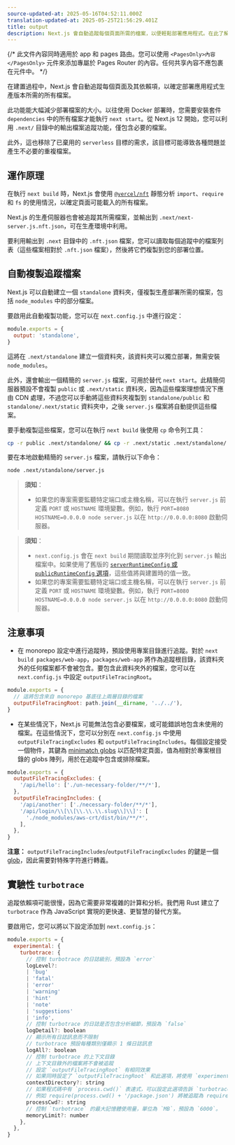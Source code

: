 ```yaml
---
source-updated-at: 2025-05-16T04:52:11.000Z
translation-updated-at: 2025-05-25T21:56:29.401Z
title: output
description: Next.js 會自動追蹤每個頁面所需的檔案，以便輕鬆部署應用程式。在此了解其運作原理。
---
```


{/* 此文件內容同時適用於 app 和 pages 路由。您可以使用 `<PagesOnly>內容</PagesOnly>` 元件來添加專屬於 Pages Router 的內容。任何共享內容不應包裹在元件中。 */}

在建置過程中，Next.js 會自動追蹤每個頁面及其依賴項，以確定部署應用程式生產版本所需的所有檔案。

此功能能大幅減少部署檔案的大小。以往使用 Docker 部署時，您需要安裝套件 `dependencies` 中的所有檔案才能執行 `next start`。從 Next.js 12 開始，您可以利用 `.next/` 目錄中的輸出檔案追蹤功能，僅包含必要的檔案。

此外，這也移除了已棄用的 `serverless` 目標的需求，該目標可能導致各種問題並產生不必要的重複檔案。

## 運作原理

在執行 `next build` 時，Next.js 會使用 [`@vercel/nft`](https://github.com/vercel/nft) 靜態分析 `import`、`require` 和 `fs` 的使用情況，以確定頁面可能載入的所有檔案。

Next.js 的生產伺服器也會被追蹤其所需檔案，並輸出到 `.next/next-server.js.nft.json`，可在生產環境中利用。

要利用輸出到 `.next` 目錄中的 `.nft.json` 檔案，您可以讀取每個追蹤中的檔案列表（這些檔案相對於 `.nft.json` 檔案），然後將它們複製到您的部署位置。

## 自動複製追蹤檔案

Next.js 可以自動建立一個 `standalone` 資料夾，僅複製生產部署所需的檔案，包括 `node_modules` 中的部分檔案。

要啟用此自動複製功能，您可以在 `next.config.js` 中進行設定：

```js filename="next.config.js"
module.exports = {
  output: 'standalone',
}
```

這將在 `.next/standalone` 建立一個資料夾，該資料夾可以獨立部署，無需安裝 `node_modules`。

此外，還會輸出一個精簡的 `server.js` 檔案，可用於替代 `next start`。此精簡伺服器預設不會複製 `public` 或 `.next/static` 資料夾，因為這些檔案理想情況下應由 CDN 處理，不過您可以手動將這些資料夾複製到 `standalone/public` 和 `standalone/.next/static` 資料夾中，之後 `server.js` 檔案將自動提供這些檔案。

要手動複製這些檔案，您可以在執行 `next build` 後使用 `cp` 命令列工具：

```bash filename="Terminal"
cp -r public .next/standalone/ && cp -r .next/static .next/standalone/.next/
```

要在本地啟動精簡的 `server.js` 檔案，請執行以下命令：

```bash filename="Terminal"
node .next/standalone/server.js
```

<AppOnly>

> **須知**：
>
> - 如果您的專案需要監聽特定端口或主機名稱，可以在執行 `server.js` 前定義 `PORT` 或 `HOSTNAME` 環境變數。例如，執行 `PORT=8080 HOSTNAME=0.0.0.0 node server.js` 以在 `http://0.0.0.0:8080` 啟動伺服器。

</AppOnly>

<PagesOnly>

> **須知**：
>
> - `next.config.js` 會在 `next build` 期間讀取並序列化到 `server.js` 輸出檔案中。如果使用了舊版的 [`serverRuntimeConfig` 或 `publicRuntimeConfig` 選項](/docs/pages/api-reference/config/next-config-js/runtime-configuration)，這些值將與建置時的值一致。
> - 如果您的專案需要監聽特定端口或主機名稱，可以在執行 `server.js` 前定義 `PORT` 或 `HOSTNAME` 環境變數。例如，執行 `PORT=8080 HOSTNAME=0.0.0.0 node server.js` 以在 `http://0.0.0.0:8080` 啟動伺服器。

</PagesOnly>

## 注意事項

- 在 monorepo 設定中進行追蹤時，預設使用專案目錄進行追蹤。對於 `next build packages/web-app`，`packages/web-app` 將作為追蹤根目錄，該資料夾外的任何檔案都不會被包含。要包含此資料夾外的檔案，您可以在 `next.config.js` 中設定 `outputFileTracingRoot`。

```js filename="packages/web-app/next.config.js"
module.exports = {
  // 這將包含來自 monorepo 基底往上兩層目錄的檔案
  outputFileTracingRoot: path.join(__dirname, '../../'),
}
```

- 在某些情況下，Next.js 可能無法包含必要檔案，或可能錯誤地包含未使用的檔案。在這些情況下，您可以分別在 `next.config.js` 中使用 `outputFileTracingExcludes` 和 `outputFileTracingIncludes`。每個設定接受一個物件，其鍵為 [minimatch globs](https://www.npmjs.com/package/minimatch) 以匹配特定頁面，值為相對於專案根目錄的 globs 陣列，用於在追蹤中包含或排除檔案。

```js filename="next.config.js"
module.exports = {
  outputFileTracingExcludes: {
    '/api/hello': ['./un-necessary-folder/**/*'],
  },
  outputFileTracingIncludes: {
    '/api/another': ['./necessary-folder/**/*'],
    '/api/login/\\[\\[\\.\\.\\.slug\\]\\]': [
      './node_modules/aws-crt/dist/bin/**/*',
    ],
  },
}
```

**注意：** `outputFileTracingIncludes`/`outputFileTracingExcludes` 的鍵是一個 [glob](https://www.npmjs.com/package/picomatch#basic-globbing)，因此需要對特殊字符進行轉義。

## 實驗性 `turbotrace`

追蹤依賴項可能很慢，因為它需要非常複雜的計算和分析。我們用 Rust 建立了 `turbotrace` 作為 JavaScript 實現的更快速、更智慧的替代方案。

要啟用它，您可以將以下設定添加到 `next.config.js`：

```js filename="next.config.js"
module.exports = {
  experimental: {
    turbotrace: {
      // 控制 turbotrace 的日誌級別，預設為 `error`
      logLevel?:
      | 'bug'
      | 'fatal'
      | 'error'
      | 'warning'
      | 'hint'
      | 'note'
      | 'suggestions'
      | 'info',
      // 控制 turbotrace 的日誌是否包含分析細節，預設為 `false`
      logDetail?: boolean
      // 顯示所有日誌訊息而不限制
      // turbotrace 預設每種類別僅顯示 1 條日誌訊息
      logAll?: boolean
      // 控制 turbotrace 的上下文目錄
      // 上下文目錄外的檔案將不會被追蹤
      // 設定 `outputFileTracingRoot` 有相同效果
      // 如果同時設定了 `outputFileTracingRoot` 和此選項，將使用 `experimental.turbotrace.contextDirectory`
      contextDirectory?: string
      // 如果程式碼中有 `process.cwd()` 表達式，可以設定此選項告訴 `turbotrace` 在追蹤時 `process.cwd()` 的值。
      // 例如 require(process.cwd() + '/package.json') 將被追蹤為 require('/path/to/cwd/package.json')
      processCwd?: string
      // 控制 `turbotrace` 的最大記憶體使用量，單位為 `MB`，預設為 `6000`。
      memoryLimit?: number
    },
  },
}
```